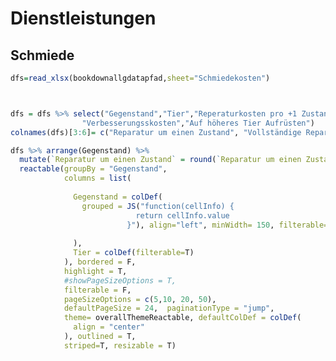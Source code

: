 # Dienstleistungen

## Schmiede {#Schmiedekosten}

```r
dfs=read_xlsx(bookdownallgdatapfad,sheet="Schmiedekosten")



dfs = dfs %>% select("Gegenstand","Tier","Reperaturkosten pro +1 Zustand bei Schmied", "Rep von 1 auf Max Zustand",                
                "Verbesserungsskosten","Auf höheres Tier Aufrüsten") 
colnames(dfs)[3:6]= c("Reparatur um einen Zustand", "Vollständige Reparatur", "Verbesserung","Aufrüstung um ein Tier")

dfs %>% arrange(Gegenstand) %>% 
  mutate(`Reparatur um einen Zustand` = round(`Reparatur um einen Zustand`)) %>% 
  reactable(groupBy = "Gegenstand",
            columns = list(
              
              Gegenstand = colDef(
                grouped = JS("function(cellInfo) {
                            return cellInfo.value
                          }"), align="left", minWidth= 150, filterable=T
                
              ),
              Tier = colDef(filterable=T)
            ), bordered = F,
            highlight = T, 
            #showPageSizeOptions = T,
            filterable = F,
            pageSizeOptions = c(5,10, 20, 50),
            defaultPageSize = 24,  paginationType = "jump",
            theme= overallThemeReactable, defaultColDef = colDef(
              align = "center"
            ), outlined = T,
            striped=T, resizable = T)
```

## 
